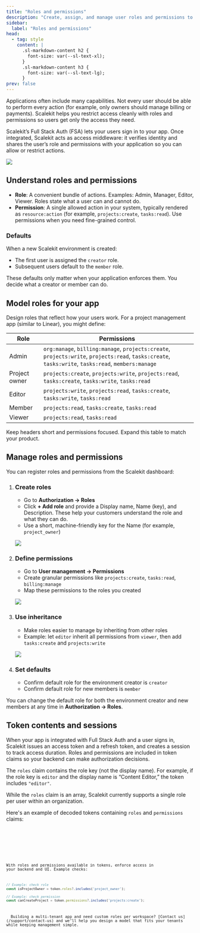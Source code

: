 ```yaml
---
title: "Roles and permissions"
description: "Create, assign, and manage user roles and permissions to control access to your application"
sidebar:
  label: "Roles and permissions"
head:
  - tag: style
    content: |
      .sl-markdown-content h2 {
        font-size: var(--sl-text-xl);
      }
      .sl-markdown-content h3 {
        font-size: var(--sl-text-lg);
      }
prev: false
---
```


Applications often include many capabilities. Not every user should be able to perform every action (for example, only owners should manage billing or payments). Scalekit helps you restrict access cleanly with roles and permissions so users get only the access they need.

Scalekit’s Full Stack Auth (FSA) lets your users sign in to your app. Once integrated, Scalekit acts as access middleware: it verifies identity and shares the user’s role and permissions with your application so you can allow or restrict actions.

![](@/assets/docs/app-roles/1-roles-home.png)

## Understand roles and permissions

- **Role**: A convenient bundle of actions. Examples: Admin, Manager, Editor, Viewer. Roles state what a user can and cannot do.
- **Permission**: A single allowed action in your system, typically rendered as `resource:action` (for example, `projects:create`, `tasks:read`). Use permissions when you need fine-grained control.

### Defaults

When a new Scalekit environment is created:
- The first user is assigned the `creator` role.
- Subsequent users default to the `member` role.

These defaults only matter when your application enforces them. You decide what a creator or member can do.

## Model roles for your app

Design roles that reflect how your users work. For a project management app (similar to Linear), you might define:

| Role | Permissions |
|------|-------------|
| Admin | `org:manage`, `billing:manage`, `projects:create`, `projects:write`, `projects:read`, `tasks:create`, `tasks:write`, `tasks:read`, `members:manage` |
| Project owner | `projects:create`, `projects:write`, `projects:read`, `tasks:create`, `tasks:write`, `tasks:read` |
| Editor | `projects:write`, `projects:read`, `tasks:create`, `tasks:write`, `tasks:read` |
| Member | `projects:read`, `tasks:create`, `tasks:read` |
| Viewer | `projects:read`, `tasks:read` |

Keep headers short and permissions focused. Expand this table to match your product.

## Manage roles and permissions

You can register roles and permissions from the Scalekit dashboard:

<Steps>

1. ### Create roles

   - Go to **Authorization → Roles**
   - Click **+ Add role** and provide a Display name, Name (key), and Description. These help your customers understand the role and what they can do.
   - Use a short, machine-friendly key for the Name (for example, `project_owner`)

   ![](@/assets/docs/app-roles/add-role.png)

2. ### Define permissions

   - Go to **User management → Permissions**
   - Create granular permissions like `projects:create`, `tasks:read`, `billing:manage`
   - Map these permissions to the roles you created

   ![](@/assets/docs/app-roles/creating-permissions.png)

3. ### Use inheritance <Badge type="tip" text='Optional'/>

   - Make roles easier to manage by inheriting from other roles
   - Example: let `editor` inherit all permissions from `viewer`, then add `tasks:create` and `projects:write`

   ![](@/assets/docs/app-roles/inheritance.png)

4. ### Set defaults

   - Confirm default role for the environment creator is `creator`
   - Confirm default role for new members is `member`

</Steps>



<LinkCard
  title="Integrate with Scalekit"
  href="/fsa/quickstart/"
  description="Follow our quickstart guide to integrate Scalekit into your application and start managing user roles."
/>

You can change the default role for both the environment creator and new members at any time in **Authorization → Roles**.

## Token contents and sessions

When your app is integrated with Full Stack Auth and a user signs in, Scalekit issues an access token and a refresh token, and creates a session to track access duration. Roles and permissions are included in token claims so your backend can make authorization decisions.

The `roles` claim contains the role key (not the display name). For example, if the role key is `editor` and the display name is “Content Editor,” the token includes `"editor"`.

While the `roles` claim is an array, Scalekit currently supports a single role per user within an organization.

Here's an example of decoded tokens containing `roles` and `permissions` claims:

<Tabs>
<TabItem label="ID Token (decoded)" value="idToken">
<Code
  lang="json"
  title="idToken.json"
  code={`{
  "amr": ["conn_123456789012345678"],
  "aud": ["skc_987654321098765432"],
  "azp": "skc_987654321098765432",
  "client_id": "skc_987654321098765432",
  "email": "john.doe@example.com",
  "email_verified": true,
  "exp": 1753441845,
  "family_name": "Doe",
  "given_name": "John",
  "iat": 1750849845,
  "iss": "http://example.localhost:8889",
  "name": "John Doe",
  "oid": "org_987654321098765432",
  "roles": ["member"],
  "sid": "ses_987654321098765432",
  "sub": "usr_987654321098765432"
}`} />
</TabItem>
<TabItem label="Access Token (decoded)" value="accessToken">
<Code
  lang="json"
  title="accessToken.json"
  code={`{
  "aud": ["skc_987654321098765432"],
  "client_id": "skc_987654321098765432",
  "exp": 1750850145,
  "iat": 1750849845,
  "iss": "http://example.localhost:8889",
  "jti": "tkn_987654321098765432",
  "nbf": 1750849845,
  "roles": ["member"],
  "oid": "org_69615647365005430",
  "permissions": ["emails:read", "inbox:read"],
  "sid": "ses_987654321098765432",
  "sub": "usr_987654321098765432",
  "xuid": "john.doe"
}`} />
</TabItem>
</Tabs>

With roles and permissions available in tokens, enforce access in your backend and UI. Example checks:

```js showLineNumbers=false
// Example: check role
const isProjectOwner = token.roles?.includes('project_owner');

// Example: check permission
const canCreateProject = token.permissions?.includes('projects:create');
```

<Aside type="tip" title="Custom roles per workspace">
  Building a multi-tenant app and need custom roles per workspace? [Contact us](/support/contact-us) and we’ll help you design a model that fits your tenants while keeping management simple.
</Aside>